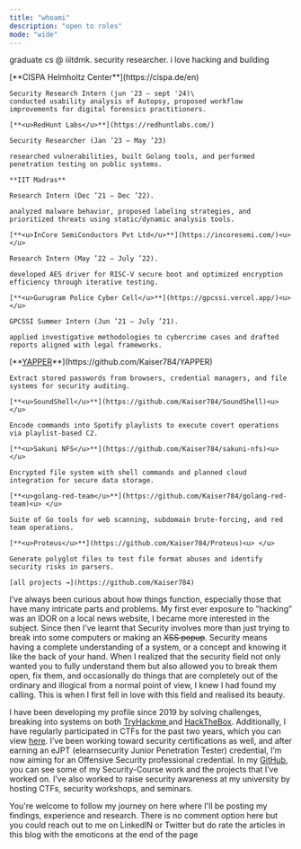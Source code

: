 ```yaml
---
title: "whoami"
description: "open to roles"
mode: "wide"
---
```


graduate cs @ iiitdmk. security researcher. i love hacking and building

<Columns cols={2}>
  <Card title="work" icon="briefcase" iconType="regular" color="#8e62ed">
    [**CISPA Helmholtz Center**](https://cispa.de/en)

    Security Research Intern (jun '23 – sept '24)\
    conducted usability analysis of Autopsy, proposed workflow improvements for digital forensics practitioners.

    [**<u>RedHunt Labs</u>**](https://redhuntlabs.com/)

    Security Researcher (Jan ’23 – May ’23)

    researched vulnerabilities, built Golang tools, and performed penetration testing on public systems.

    **IIT Madras**

    Research Intern (Dec ’21 – Dec ’22).

    analyzed malware behavior, proposed labeling strategies, and prioritized threats using static/dynamic analysis tools.

    [**<u>InCore SemiConductors Pvt Ltd</u>**](https://incoresemi.com/)<u> </u>

    Research Intern (May ’22 – July ’22).

    developed AES driver for RISC-V secure boot and optimized encryption efficiency through iterative testing.

    [**<u>Gurugram Police Cyber Cell</u>**](https://gpcssi.vercel.app/)<u> </u>

    GPCSSI Summer Intern (Jun ’21 – July ’21).

    applied investigative methodologies to cybercrime cases and drafted reports aligned with legal frameworks.
  </Card>
  <Card title="projects" icon="projector" iconType="regular" color="#51b4ae">
    [**<u>YAPPER</u>**](https://github.com/Kaiser784/YAPPER)<u> </u>

    Extract stored passwords from browsers, credential managers, and file systems for security auditing.

    [**<u>SoundShell</u>**](https://github.com/Kaiser784/SoundShell)<u> </u>

    Encode commands into Spotify playlists to execute covert operations via playlist-based C2.

    [**<u>Sakuni NFS</u>**](https://github.com/Kaiser784/sakuni-nfs)<u> </u>

    Encrypted file system with shell commands and planned cloud integration for secure data storage.

    [**<u>golang-red-team</u>**](https://github.com/Kaiser784/golang-red-team)<u> </u>

    Suite of Go tools for web scanning, subdomain brute-forcing, and red team operations.

    [**<u>Proteus</u>**](https://github.com/Kaiser784/Proteus)<u> </u>

    Generate polyglot files to test file format abuses and identify security risks in parsers.

    [all projects →](https://github.com/Kaiser784)
  </Card>
</Columns>

I’ve always been curious about how things function, especially those that have many intricate parts and problems. My first ever exposure to ”hacking” was an IDOR on a local news website, I became more interested in the subject. Since then I’ve learnt that Security involves more than just trying to break into some computers or making an ~~XSS popup~~. Security means having a complete understanding of a system, or a concept and knowing it like the back of your hand. When I realized that the security field not only wanted you to fully understand them but also allowed you to break them open, fix them, and occasionally do things that are completely out of the ordinary and illogical from a normal point of view, I knew I had found my calling. This is when I first fell in love with this field and realised its beauty.

I have been developing my profile since 2019 by solving challenges, breaking into systems on both [TryHackme ](https://tryhackme.com/p/Kaiser784) and [HackTheBox](https://app.hackthebox.com/profile/464734). Additionally, I have regularly participated in CTFs for the past two years, which you can view [here](https://ctftime.org/user/108221). I’ve been working toward security certifications as well, and after earning an eJPT (elearnsecurity Junior Penetration Tester) credential, I’m now aiming for an Offensive Security professional credential. In my [GitHub](https://github.com/Kaiser784), you can see some of my Security-Course work and the projects that I’ve worked on. I’ve also worked to raise security awareness at my university by hosting CTFs, security workshops, and seminars.

You're welcome to follow my journey on here where I'll be posting my findings, experience and research. There is no comment option here but you could reach out to me on LinkedIN or Twitter but do rate the articles in this blog with the emoticons at the end of the page